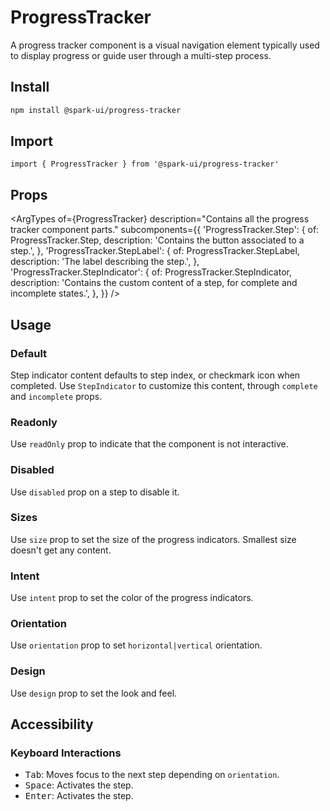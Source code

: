 


<Meta of={stories} />

# ProgressTracker

A progress tracker component is a visual navigation element typically used to display progress or guide user through a multi-step process.

## Install

```sh
npm install @spark-ui/progress-tracker
```

## Import

```tsx
import { ProgressTracker } from '@spark-ui/progress-tracker'
```

## Props

<ArgTypes
  of={ProgressTracker}
  description="Contains all the progress tracker component parts."
  subcomponents={{
    'ProgressTracker.Step': {
      of: ProgressTracker.Step,
      description: 'Contains the button associated to a step.',
    },
    'ProgressTracker.StepLabel': {
      of: ProgressTracker.StepLabel,
      description: 'The label describing the step.',
    },
    'ProgressTracker.StepIndicator': {
      of: ProgressTracker.StepIndicator,
      description: 'Contains the custom content of a step, for complete and incomplete states.',
    },
  }}
/>

## Usage

### Default

Step indicator content defaults to step index, or checkmark icon when completed. Use `StepIndicator` to customize this content, through `complete` and `incomplete` props.

<Canvas of={stories.Default} />

### Readonly

Use `readOnly` prop to indicate that the component is not interactive.

<Canvas of={stories.Readonly} />

### Disabled

Use `disabled` prop on a step to disable it.

<Canvas of={stories.Disabled} />

### Sizes

Use `size` prop to set the size of the progress indicators. Smallest size doesn't get any content.

<Canvas of={stories.Size} />

### Intent

Use `intent` prop to set the color of the progress indicators.

<Canvas of={stories.Intent} />

### Orientation

Use `orientation` prop to set `horizontal|vertical` orientation.

<Canvas of={stories.Orientation} />

### Design

Use `design` prop to set the look and feel.

## Accessibility

### Keyboard Interactions

- <Kbd>Tab</Kbd>: Moves focus to the next step depending on `orientation`.
- <Kbd>Space</Kbd>: Activates the step.
- <Kbd>Enter</Kbd>: Activates the step.
